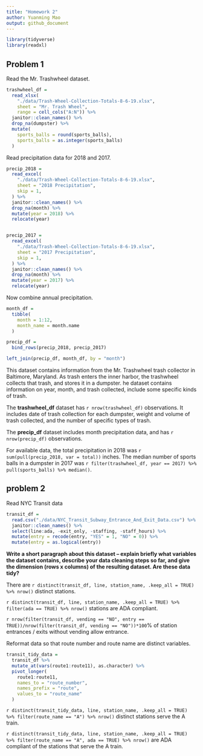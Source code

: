 ```yaml
---
title: "Homework 2"
author: Yuanming Mao
output: github_document
---
```


```r
library(tidyverse)
library(readxl)
```

## Problem 1

Read the Mr. Trashwheel dataset.

```r
trashwheel_df =
  read_xlsx(
    "./data/Trash-Wheel-Collection-Totals-8-6-19.xlsx",
    sheet = "Mr. Trash Wheel",
    range = cell_cols("A:N")) %>% 
  janitor::clean_names() %>% 
  drop_na(dumpster) %>% 
  mutate(
    sports_balls = round(sports_balls),
    sports_balls = as.integer(sports_balls)
  )
```

Read precipitation data for 2018 and 2017.

```r
precip_2018 = 
  read_excel(
    "./data/Trash-Wheel-Collection-Totals-8-6-19.xlsx",
    sheet = "2018 Precipitation",
    skip = 1,
  ) %>% 
  janitor::clean_names() %>% 
  drop_na(month) %>% 
  mutate(year = 2018) %>% 
  relocate(year)


precip_2017 = 
  read_excel(
    "./data/Trash-Wheel-Collection-Totals-8-6-19.xlsx",
    sheet = "2017 Precipitation",
    skip = 1,
  ) %>% 
  janitor::clean_names() %>% 
  drop_na(month) %>% 
  mutate(year = 2017) %>% 
  relocate(year)
```

Now combine annual precipitation.

```r
month_df =
  tibble(
    month = 1:12,
    month_name = month.name
  )

precip_df =
  bind_rows(precip_2018, precip_2017)

left_join(precip_df, month_df, by = "month")
```

This dataset contains information from the Mr. Trashwheel trash collector in Baltimore, Maryland. As trash enters the inner harbor, the trashwheel collects that trash, and stores it in a dumpster. he dataset contains information on year, month, and trash collected, include some specific kinds of trash. 

The **trashwheel_df** dataset has `r nrow(trashwheel_df)` observations. It includes date of trash collection for each dumpster, weight and volume of trash collected, and the number of specific types of trash.

The **precip_df** dataset includes month precipitation data, and has `r nrow(precip_df)` observations.

For available data, the total precipitation in 2018 was `r sum(pull(precip_2018, var = total))` inches. The median number of sports balls in a dumpster in 2017 was `r filter(trashwheel_df, year == 2017) %>% pull(sports_balls) %>% median()`.


## problem 2

Read NYC Transit data

```r
transit_df = 
  read.csv("./data/NYC_Transit_Subway_Entrance_And_Exit_Data.csv") %>% 
  janitor::clean_names() %>% 
  select(line:ada, -exit_only, -staffing, -staff_hours) %>% 
  mutate(entry = recode(entry, "YES" = 1, "NO" = 0)) %>% 
  mutate(entry = as.logical(entry))

```

**Write a short paragraph about this dataset – explain briefly what variables the dataset contains, describe your data cleaning steps so far, and give the dimension (rows x columns) of the resulting dataset. Are these data tidy?**


There are `r distinct(transit_df, line, station_name, .keep_all = TRUE) %>% nrow()` distinct stations.

`r distinct(transit_df, line, station_name, .keep_all = TRUE) %>% filter(ada == TRUE) %>% nrow()` stations are ADA compliant.

`r nrow(filter(transit_df, vending == "NO", entry == TRUE))/nrow(filter(transit_df, vending == "NO"))*100`% of station entrances / exits without vending allow entrance.


Reformat data so that route number and route name are distinct variables. 

```r
transit_tidy_data = 
  transit_df %>% 
  mutate_at(vars(route1:route11), as.character) %>% 
  pivot_longer(
    route1:route11,
    names_to = "route_number",
    names_prefix = "route",
    values_to = "route_name"
  )
```

`r distinct(transit_tidy_data, line, station_name, .keep_all = TRUE) %>% filter(route_name == "A") %>% nrow()` distinct stations serve the A train.

`r distinct(transit_tidy_data, line, station_name, .keep_all = TRUE) %>% filter(route_name == "A", ada == TRUE) %>% nrow()` are ADA compliant of the stations that serve the A train.



